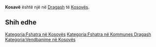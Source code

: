 {{Fshat në 
 | Emri                = Kosavë
 | EmriAlt                = 
 | NAME_SHORT_FORM=      
 | NAME_GENERIC=      
 | NAME_SORT_NAME_RO=      KOSAVE
 | FULL_NAME_RO = Kosavë
 | FULL_NAME_ND_RO=Kosave
 | SORT_NAME_RG=KOSAVE
 | FULL_NAME_RG=Kosavë
 | FULL_NAME_ND_RG=Kosave
 | SRP_NAME_SHORT_FORM=      
 | SRP_NAME_GENERIC=      
 | SRP_NAME_SORT_NAME_RO=      
 | SRP_FULL_NAME_RO = 
 | SRP_FULL_NAME_ND_RO=
 | SRP_SORT_NAME_RG=
 | SRP_FULL_NAME_RG=
 | SRP_FULL_NAME_ND_RG=
 | Emri (Rasa dhanore) = 
 | Figura              = 
 | Shteti              = Kosovo
 | Komuna              = Dragash
 | Kodi postar         = 
 | Sipërfaqja          = 

 | Popullsia           = 

 | Regj. i popullsisë  = 
 | Dend. e popullsisë  = 
 | Faqja zyrtare       = 
 <!--- Koordinatat ----> 
 | Gjerësia            = 42.089722
 | Gjatësia            = 20.702222
 | Lartësia            = 
}}
'''Kosavë''' është një [[]] në [[Dragash]] të [[Kosovës]].

<!-- == Gjeografia == -->
<!-- == Historia == -->
<!-- == Demografia == -->
== Shih edhe ==
{{Komuna Dragash}}
{{Kosovo-Administrata-Cung}}

[[Kategoria:Fshatra në Kosovës]]
[[Kategoria:Fshatra në Kommunes Dragash]]
[[Kategoria:Vendbanime në Kosovës]]